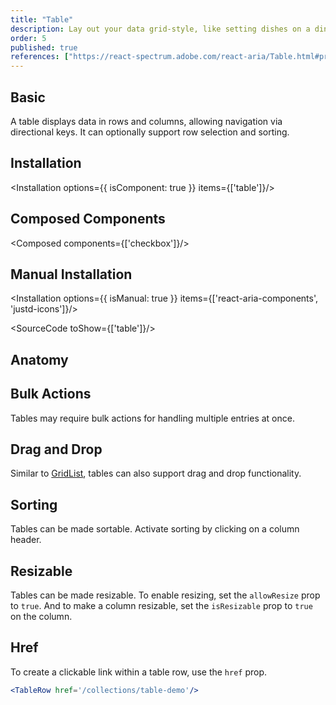 ```yaml
---
title: "Table"
description: Lay out your data grid-style, like setting dishes on a dinner table clear and organized, perfect for comparison and review.
order: 5
published: true
references: ["https://react-spectrum.adobe.com/react-aria/Table.html#props"]
---
```


## Basic
A table displays data in rows and columns, allowing navigation via directional keys. It can optionally support row selection and sorting.
<How isCenter={false} withNoPadding copyButton={false} toUse="collections/table/table-demo" />

## Installation
<Installation options={{ isComponent: true }} items={['table']}/>

## Composed Components
<Composed components={['checkbox']}/>

## Manual Installation
<Installation options={{ isManual: true }} items={['react-aria-components', 'justd-icons']}/>

<SourceCode toShow={['table']}/>

## Anatomy
<Anatomy show='table-anatomy'/>

## Bulk Actions
Tables may require bulk actions for handling multiple entries at once.
<How isCenter={false} withNoPadding copyButton={false} toUse="collections/table/table-bulk-demo" />

## Drag and Drop
Similar to [GridList](/docs/components/collections/grid-list), tables can also support drag and drop functionality.
<How isCenter={false} withNoPadding copyButton={false} toUse="collections/table/table-drag-demo" />

## Sorting
Tables can be made sortable. Activate sorting by clicking on a column header.
<How isCenter={false} withNoPadding copyButton={false} toUse="collections/table/table-sorting-demo" />

## Resizable
Tables can be made resizable. To enable resizing, set the `allowResize` prop to `true`. And to make a column resizable, set the `isResizable` prop to `true` on the column.
<How isCenter={false} withNoPadding copyButton={false} toUse="collections/table/table-resize-demo" />

## Href
To create a clickable link within a table row, use the `href` prop.

```jsx
<TableRow href='/collections/table-demo'/>
```
